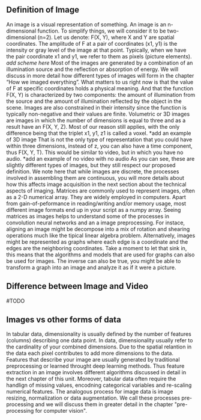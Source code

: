 
## Definition of Image
An image is a visual representation of something. An image is an n-dimensional function. To simplify things, we will consider it to be two-dimensional (n=2). Let us denote: F(X, Y), where X and Y are spatial coordinates. The amplitude of F at a pair of coordinates (x1, y1) is the intensity or gray level of the image at that point. Typically, when we have the pair coordinate x1 and y1, we refer to them as pixels (picture elements).
*add scheme here*
Most of the images are generated by a combination of an illumination source and the reflection or absorption of energy. We will discuss in more detail how different types of images will form in the chapter “How we imaged everything”.  What matters to us right now is that the value of F at specific coordinates holds a physical meaning. And that the function F(X, Y) is characterized by two components: the amount of illumination from the source and the amount of illumination reflected by the object in the scene. Images are also constrained in their intensity since the function is typically non-negative and their values are finite.
Volumetric or 3D images are images in which the number of dimensions is equal to three and as a result have an F(X, Y, Z). Most of our reason still applies, with the only difference being that the triplet x1, y1, z1 is called a voxel.
*add an example of 3D image
That is not the only type of representation that you could have within three dimensions, instead of z, you can also have a time component, thus F(X, Y, T).  This would be similar to video, but in which you have no audio.
*add an example of no video with no audio
As you can see, these are slightly different types of images, but they still respect our proposed definition. We note here that while images are discrete, the processes involved in assembling them are continuous, you will more details about how this affects image acquisition in the next section about the technical aspects of imaging.
Matrices are commonly used to represent images, often as a 2-D numerical array. They are widely employed in computers. Apart from gain-of-peformance in reading/writing and/or memory usage, most different image formats end up in your script as a numpy array. Seeing matrices as images helps to understand some of the processes in convolution neural networks and an a image preprocessing. For instace, aligning an image  might be decompose into a mix of rotation and shearing operations much like the tipical linear algebra problem. 
Alternatively, images might be represented as graphs where each edge is a coordinate and the edges are the neighboring coordinates. Take a moment to let that sink in, this means that the algorithms and models that are used for graphs can also be used for images. The inverse can also be true, you might be able to transform a graph into an image and analyze it as if it were a picture.

## Difference between Image and Video
#TODO

## Images vs other forms of data

In tabular data, dimensionality is usually defined by the number of features (columns) describing one data point. In data, dimensionality usually refer to the cardinality of your combined dimensions. Due to the spatial relantion in the data each pixel contributes to add more dimensions to the data. Features that describe your image are usually generated by traditional preprocessing or learned throught deep learning methods. Thus feature extraction in an image involves different algorithms discussed in detail in the next chapter of this unit.
Moreover, tabular data often require the handlign of missing values, encodning categorical variables and re-scaling numerical features. The analogous process for image data is image resizing, normalization or data augmentation. We call these processes pre-processing and we will discuss them in greater detail in the chapter "pre-processing for computer vision".

